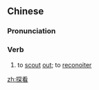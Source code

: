 ==Chinese==
{{zh-forms}}

===Pronunciation===
{{zh-pron
|m=tànkàn
|cat=v
}}

===Verb===
{{zh-verb}}

# {{lb|zh|literary}} to [[scout]] [[out]]; to [[reconoiter]]

[[zh:探看]]